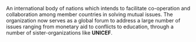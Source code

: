 An international body of nations which intends to facilitate co-operation and collaboration among member countries in solving mutual issues. The organization now serves as a global forum to address a large number of issues ranging from monetary aid to conflicts to education, through a number of sister-organizations like '''UNICEF'''.